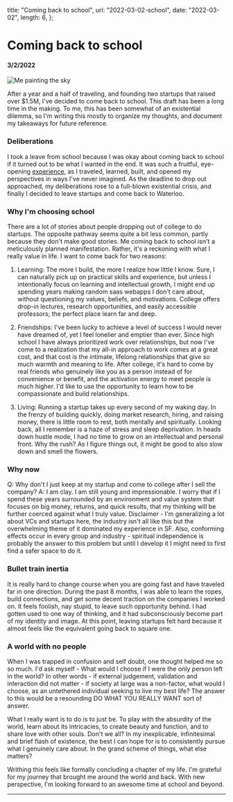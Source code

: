  title: "Coming back to school",
  url: "2022-03-02-school",
  date: "2022-03-02",
  length: 6,
};

# Coming back to school

#### 3/2/2022

![Me painting the sky](/images/2022-03-02-school/sun.jpg)

After a year and a half of traveling, and founding two startups that raised over $1.5M, I've decided to come back to school. This draft has been a long time in the making. To me, this has been somewhat of an existential dilemma, so I'm writing this mostly to organize my thoughts, and document my takeaways for future reference.

### Deliberations

I took a leave from school because I was okay about coming back to school if it turned out to be what I wanted in the end. It was such a fruitful, eye-opening [experience](/blog/2021-12-31-reflection), as I traveled, learned, built, and opened my perspectives in ways I've never imagined. As the deadline to drop out approached, my deliberations rose to a full-blown existential crisis, and finally I decided to leave startups and come back to Waterloo.

### Why I'm choosing school

There are a lot of stories about people dropping out of college to do startups. The opposite pathway seems quite a bit less common, partly because they don't make good stories. Me coming back to school isn't a meticulously planned manifestation. Rather, it's a reckoning with what I really value in life. I want to come back for two reasons:

1. Learning: The more I build, the more I realize how little I know. Sure, I can naturally pick up on practical skills and experience, but unless I intentionally focus on learning and intellectual growth, I might end up spending years making random saas webapps I don't care about, without questioning my values, beliefs, and motivations. College offers drop-in lectures, research opportunities, and easily accessible professors; the perfect place learn far and deep.

2. Friendships: I've been lucky to achieve a level of success I would never have dreamed of, yet I feel lonelier and emptier than ever. Since high school I have always prioritized work over relationships, but now I've come to a realization that my all-in approach to work comes at a great cost, and that cost is the intimate, lifelong relationships that give so much warmth and meaning to life. After college, it's hard to come by real friends who genuinely like you as a person instead of for convenience or benefit, and the activation energy to meet people is much higher. I'd like to use the opportunity to learn how to be compassionate and build relationships.

3. Living: Running a startup takes up every second of my waking day. In the frenzy of building quickly, doing market research, hiring, and raising money, there is little room to rest, both mentally and spiritually. Looking back, all I remember is a haze of stress and sleep deprivation. In heads down hustle mode, I had no time to grow on an intellectual and personal front. Why the rush? As I figure things out, it might be good to also slow down and smell the flowers.

### Why now

Q: Why don't I just keep at my startup and come to college after I sell the company?
A: I am clay. I am still young and impressionable. I worry that if I spend these years surrounded by an environment and value system that focuses on big money, returns, and quick results, that my thinking will be further coerced against what I truly value. Disclaimer - I'm generalizing a lot about VCs and startups here, the industry isn't all like this but the overwhelming theme of it dominated my experience in SF. Also, conforming effects occur in every group and industry - spiritual independence is probably the answer to this problem but until I develop it I might need to first find a safer space to do it.

### Bullet train inertia

It is really hard to change course when you are going fast and have traveled far in one direction. During the past 8 months, I was able to learn the ropes, build connections, and get some decent traction on the companies I worked on. It feels foolish, nay stupid, to leave such opportunity behind. I had gotten used to one way of thinking, and it had subconsciously become part of my identity and image. At this point, leaving startups felt hard because it almost feels like the equivalent going back to square one.

### A world with no people

When I was trapped in confusion and self doubt, one thought helped me so so much. I'd ask myself - What would I choose if I were the only person left in the world? In other words - if external judgement, validation and interaction did not matter - if society at large was a non-factor, what would I choose, as an untethered individual seeking to live my best life? The answer to this would be a resounding DO WHAT YOU REALLY WANT sort of answer.

What I really want is to do is to just be. To play with the absurdity of the world, learn about its intricacies, to create beauty and function, and to share love with other souls. Don't we all? In my inexplicable, infinitesimal and brief flash of existence, the best I can hope for is to consistently pursue what I genuinely care about. In the grand scheme of things, what else matters?

Writhing this feels like formally concluding a chapter of my life. I'm grateful for my journey that brought me around the world and back. With new perspective, I'm looking forward to an awesome time at school and beyond.

---
